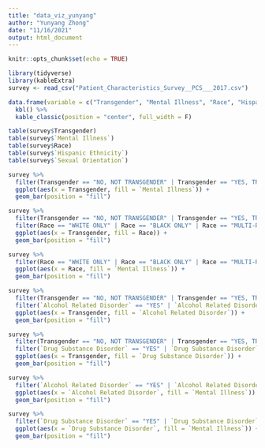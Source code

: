 ```yaml
---
title: "data_viz_yunyang"
author: "Yunyang Zhong"
date: "11/16/2021"
output: html_document
---
```


```r
knitr::opts_chunk$set(echo = TRUE)
```

```r
library(tidyverse)
library(kableExtra)
survey <- read_csv("Patient_Characteristics_Survey__PCS___2017.csv")
```

```r
data.frame(variable = c("Transgender", "Mental Illness", "Race", "Hispanic Ethnicity", "Sexual Orientation"), meaning = c("YES or NO", "YES or NO", "WHITE ONLY, BLACK ONLY, or MULTI-RACIAL", "YES or NO", "BISEXUAL, LESBIAN/GAY or STRAIGHT/HETEROSEXUAL")) %>% 
  kbl() %>% 
  kable_classic(position = "center", full_width = F)
```


```r
table(survey$Transgender)
table(survey$`Mental Illness`)
table(survey$Race)
table(survey$`Hispanic Ethnicity`)
table(survey$`Sexual Orientation`)
```

```r
survey %>% 
  filter(Transgender == "NO, NOT TRANSGENDER" | Transgender == "YES, TRANSGENDER") %>% 
  ggplot(aes(x = Transgender, fill = `Mental Illness`)) +
  geom_bar(position = "fill")
```

```r
survey %>% 
  filter(Transgender == "NO, NOT TRANSGENDER" | Transgender == "YES, TRANSGENDER") %>% 
  filter(Race == "WHITE ONLY" | Race == "BLACK ONLY" | Race == "MULTI-RACIAL") %>% 
  ggplot(aes(x = Transgender, fill = Race)) +
  geom_bar(position = "fill")
```

```r
survey %>% 
  filter(Race == "WHITE ONLY" | Race == "BLACK ONLY" | Race == "MULTI-RACIAL") %>% 
  ggplot(aes(x = Race, fill = `Mental Illness`)) +
  geom_bar(position = "fill")
```

```r
survey %>% 
  filter(Transgender == "NO, NOT TRANSGENDER" | Transgender == "YES, TRANSGENDER") %>% 
  filter(`Alcohol Related Disorder` == "YES" | `Alcohol Related Disorder` == "NO") %>% 
  ggplot(aes(x = Transgender, fill = `Alcohol Related Disorder`)) +
  geom_bar(position = "fill")
```

```r
survey %>% 
  filter(Transgender == "NO, NOT TRANSGENDER" | Transgender == "YES, TRANSGENDER") %>% 
  filter(`Drug Substance Disorder` == "YES" | `Drug Substance Disorder` == "NO") %>% 
  ggplot(aes(x = Transgender, fill = `Drug Substance Disorder`)) +
  geom_bar(position = "fill")
```

```r
survey %>% 
  filter(`Alcohol Related Disorder` == "YES" | `Alcohol Related Disorder` == "NO") %>% 
  ggplot(aes(x = `Alcohol Related Disorder`, fill = `Mental Illness`)) +
  geom_bar(position = "fill")
```

```r
survey %>% 
  filter(`Drug Substance Disorder` == "YES" | `Drug Substance Disorder` == "NO") %>% 
  ggplot(aes(x = `Drug Substance Disorder`, fill = `Mental Illness`)) +
  geom_bar(position = "fill")
```

